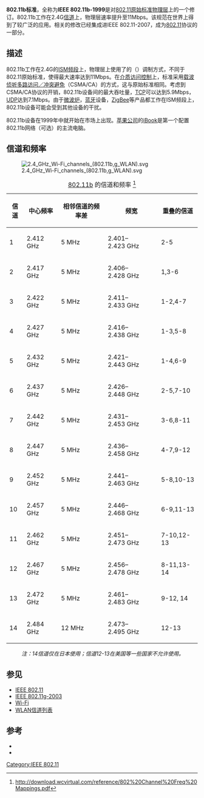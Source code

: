 {{TA
|G1=IT
|G2=電子學
|G3=物理
}}
'''802.11b标准'''，全称为'''IEEE 802.11b-1999'''是对[[IEEE_802.11_(原始标准)|802.11原始标准]][[物理层|物理层]]上的一个修订。802.11b工作在2.4G[[信道|信道]]上，物理层速率提升至11Mbps。该规范在世界上得到了较广泛的应用。相关的修改已经集成进IEEE 802.11-2007，成为[[802.11|802.11]]协议的一部分。

==描述==
802.11b工作在2.4G的[[ISM频段|ISM频段]]上，物理层上使用了的{{Link-en|补码键控|Complementary code keying|-{zh-cn:补码; zh-tw:互補碼;}-键控}}（{{Lang|en|CCK}}）调制方式，不同于802.11原始标准，使得最大速率达到11Mbps。在[[介质访问控制|介质访问控制]]上，标准采用[[载波侦听多路访问#載波偵聽多路訪問／碰撞避免（CSMA/CA）|载波侦听多路访问／冲突避免]]（CSMA/CA）的方式，这与原始标准相同。考虑到CSMA/CA协议的开销，802.11b设备间的最大吞吐量，[[传输控制协议|TCP]]可以达到5.9Mbps，[[用户数据报协议|UDP]]达到7.1Mbps。由于[[微波炉|微波炉]]，[[蓝牙|蓝牙]]设备，[[ZigBee|ZigBee]]等产品都工作在ISM频段上，802.11b设备可能会受到其他设备的干扰。

802.11b设备在1999年中就开始在市场上出现。[[苹果公司|苹果公司]]的[[iBook|iBook]]是第一个配置802.11b网络（可选）的主流电脑。

==信道和频率==
[[Image:2.4_GHz_Wi-Fi_channels_(802.11b,g_WLAN).svg|thumb]]
{| class="wikitable"
|+ [[IEEE_802.11|802.11]]b 的信道和频率 <ref>http://download.wcvirtual.com/reference/802%20Channel%20Freq%20Mappings.pdf{{dead link|date=2017年11月 |bot=InternetArchiveBot |fix-attempted=yes }}</ref>
|-
! 信道
! 中心频率
! 相邻信道的频率差
! 频宽
! 重叠的信道
|-
| 1
| 2.412 GHz
| 5 MHz
| 2.401–2.423 GHz
| 2-5
|-
| 2
| 2.417 GHz
| 5 MHz
| 2.406–2.428 GHz
| 1,3-6
|-
| 3
| 2.422 GHz
| 5 MHz
| 2.411–2.433 GHz
| 1-2,4-7
|-
| 4
| 2.427 GHz
| 5 MHz
| 2.416–2.438 GHz
| 1-3,5-8
|-
| 5
| 2.432 GHz
| 5 MHz
| 2.421–2.443 GHz
| 1-4,6-9
|-
| 6
| 2.437 GHz
| 5 MHz
| 2.426–2.448 GHz
| 2-5,7-10
|-
| 7
| 2.442 GHz
| 5 MHz
| 2.431–2.453 GHz
| 3-6,8-11
|-
| 8
| 2.447 GHz
| 5 MHz
| 2.436–2.458 GHz
| 4-7,9-12
|-
| 9
| 2.452 GHz
| 5 MHz
| 2.441–2.463 GHz
| 5-8,10-13
|-
| 10
| 2.457 GHz
| 5 MHz
| 2.446–2.468 GHz
| 6-9,11-13
|-
| 11
| 2.462 GHz
| 5 MHz
| 2.451–2.473 GHz
| 7-10,12-13
|-
| 12
| 2.467 GHz
| 5 MHz
| 2.456–2.478 GHz
| 8-11,13-14
|-
| 13
| 2.472 GHz
| 5 MHz
| 2.461–2.483 GHz
| 9-12, 14
|-
| 14
| 2.484 GHz
| 12 MHz
| 2.473–2.495 GHz
| 12-13
|}
:''注：14信道仅在日本使用；信道12-13在美国等一些国家不允许使用。''


{{802.11网络标准|state=collapsed}}

==参见==
* [[IEEE_802.11|IEEE 802.11]]
* [[IEEE_802.11g-2003|IEEE 802.11g-2003]]
* [[Wi-Fi|Wi-Fi]]
* [[WLAN信道列表|WLAN信道列表]]


==参考==

{{reflist}}
{{refbegin}}
* {{cite web|url=http://standards.ieee.org/getieee802/download/802.11b-1999.pdf|format=pdf|title=802.11b-1999 Higher Speed Physical Layer Extension in the 2.4 GHz band|date=1999-02-11|accessdate=2007-09-24|archive-date=2007-11-29|archive-url=https://web.archive.org/web/20071129084425/http://standards.ieee.org/getieee802/download/802.11b-1999.pdf|dead-url=no}}
* {{cite web|url=http://standards.ieee.org/getieee802/download/802.11b-1999_Cor1-2001.pdf|format=pdf|title=Corrigenda to 802.11b-1999 Higher Speed Physical Layer Extension in the 2.4 GHz band|date=2002-01-30|accessdate=2007-09-24|archive-date=2007-11-29|archive-url=https://web.archive.org/web/20071129084427/http://standards.ieee.org/getieee802/download/802.11b-1999_Cor1-2001.pdf|dead-url=no}}
{{refend}}

{{IEEE標準}}

[[Category:IEEE_802.11|Category:IEEE 802.11]]